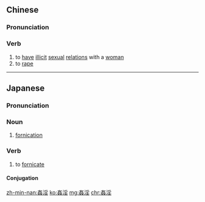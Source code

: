 {{also|奸淫}}
==Chinese==
{{zh-forms|s=奸淫}}

===Pronunciation===
{{zh-pron
|m=jiānyín
|c=gaan1 jam4
|h=pfs=kiên-yìm
|mn=kan-îm
|cat=v
}}

===Verb===
{{zh-verb}}

# to [[have]] [[illicit]] [[sexual]] [[relations]] with a [[woman]]
# to [[rape]]

----

==Japanese==
{{ja-kanjitab|かん|いん|yomi=o}}

===Pronunciation===
{{ja-pron|かんいん|y=o}}

===Noun===
{{ja-noun|かんいん}}

# [[fornication]]

===Verb===
{{ja-verb-suru|tr=both|かんいん}}

# to [[fornicate]]

====Conjugation====
{{ja-suru|かんいん}}

[[zh-min-nan:姦淫]]
[[ko:姦淫]]
[[mg:姦淫]]
[[chr:姦淫]]